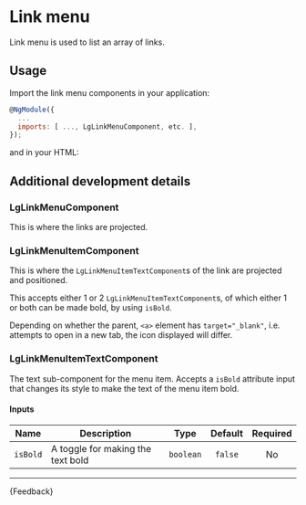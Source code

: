 
<Meta title="Components/Link menu/Guide" />

# Link menu

<p class="standfirst">Link menu is used to list an array of links.</p>

## Usage

Import the link menu components in your application:

```js
@NgModule({
  ...
  imports: [ ..., LgLinkMenuComponent, etc. ],
});
```

and in your HTML:

<Source id="components-link-menu-examples--standard-link-menu" />

## Additional development details

### LgLinkMenuComponent

This is where the links are projected.

### LgLinkMenuItemComponent

This is where the `LgLinkMenuItemTextComponent`s of the link are projected and positioned.

This accepts either 1 or 2 `LgLinkMenuItemTextComponent`s, of which either 1 or both can be made bold, by using `isBold`.

Depending on whether the parent, `<a>` element has `target="_blank"`, i.e. attempts to open in a new tab, the icon displayed will
differ.

### LgLinkMenuItemTextComponent

The text sub-component for the menu item.
Accepts a `isBold` attribute input that changes its style to make the text of the menu item bold.

#### Inputs

| Name     | Description                            |    Type   |   Default   | Required |
|----------|----------------------------------------|:---------:|:-----------:|:--------:|
| `isBold` | A toggle for making the text bold      | `boolean` |   `false`   |    No    |

***

<Markdown>
  {Feedback}
</Markdown>
